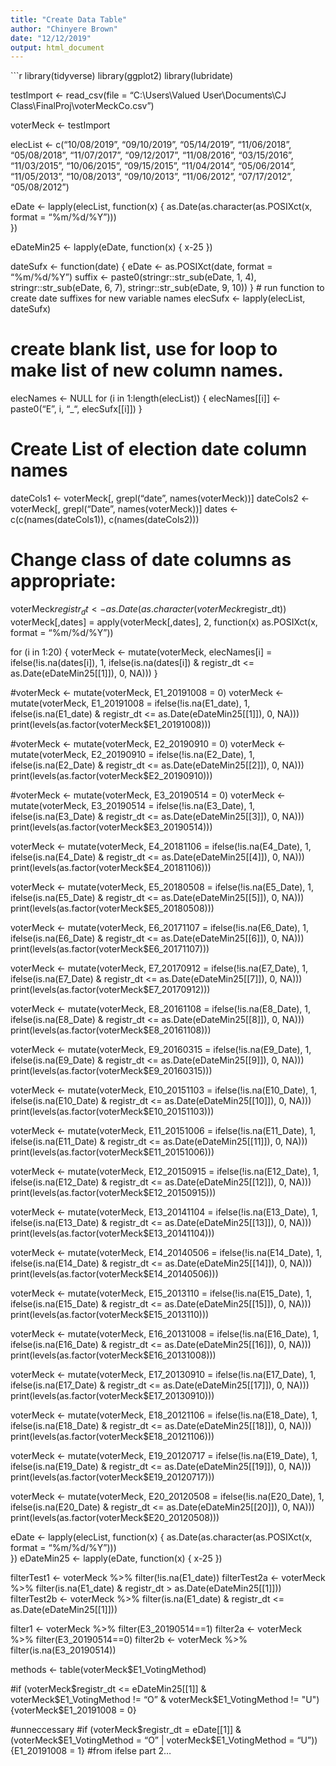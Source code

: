 ---
title: "Create Data Table"
author: "Chinyere Brown"
date: "12/12/2019"
output: html_document
---

```{r setup, include=TRUE}
library(tidyverse)
library(ggplot2)
library(lubridate)

testImport <- read_csv(file = "C:\\Users\\Valued User\\Documents\\CJ Class\\FinalProj\\voterMeckCo.csv")

voterMeck <- testImport

elecList <- c("10/08/2019",
              "09/10/2019",
              "05/14/2019",
              "11/06/2018",
              "05/08/2018",
              "11/07/2017",
              "09/12/2017",
              "11/08/2016",
              "03/15/2016",
              "11/03/2015",
              "10/06/2015",
              "09/15/2015",
              "11/04/2014",
              "05/06/2014",
              "11/05/2013",
              "10/08/2013",
              "09/10/2013",
              "11/06/2012",
              "07/17/2012",
              "05/08/2012")

eDate <- lapply(elecList, function(x) {
  as.Date(as.character(as.POSIXct(x, format = "%m/%d/%Y")))  
})

eDateMin25 <- lapply(eDate, function(x) {
  x-25
})  


dateSufx <- function(date) {
  eDate <- as.POSIXct(date, format = "%m/%d/%Y")
  suffix <- paste0(stringr::str_sub(eDate, 1, 4), stringr::str_sub(eDate, 6, 7), stringr::str_sub(eDate, 9, 10))
  }
# run function to create date suffixes for new variable names
elecSufx <- lapply(elecList, dateSufx)

# create blank list, use for loop to make list of new column names.
elecNames <- NULL
for (i in 1:length(elecList)) {
  elecNames[[i]] <- paste0("E", i, "_", elecSufx[[i]])
}

# Create List of election date column names
dateCols1 <- voterMeck[, grepl("date", names(voterMeck))]
dateCols2 <- voterMeck[, grepl("Date", names(voterMeck))]
dates <- c(c(names(dateCols1)), c(names(dateCols2)))

# Change class of date columns as appropriate:
voterMeck$registr_dt <- as.Date(as.character(voterMeck$registr_dt))
voterMeck[,dates] = apply(voterMeck[,dates], 2, function(x) as.POSIXct(x, format = "%m/%d/%Y"))

for (i in 1:20) {
  voterMeck <- mutate(voterMeck, elecNames[i] = 
                      ifelse(!is.na(dates[i]), 1,
                      ifelse(is.na(dates[i]) & registr_dt <= as.Date(eDateMin25[[1]]), 0, NA)))
}

#voterMeck <- mutate(voterMeck, E1_20191008 = 0)
voterMeck <- mutate(voterMeck, E1_20191008 = 
                      ifelse(!is.na(E1_date), 1,
                      ifelse(is.na(E1_date) & registr_dt <= as.Date(eDateMin25[[1]]), 0, NA)))
print(levels(as.factor(voterMeck$E1_20191008)))


#voterMeck <- mutate(voterMeck, E2_20190910 = 0)
voterMeck <- mutate(voterMeck, E2_20190910 = 
                      ifelse(!is.na(E2_Date), 1,
                      ifelse(is.na(E2_Date) & registr_dt <= as.Date(eDateMin25[[2]]), 0, NA)))
print(levels(as.factor(voterMeck$E2_20190910)))


#voterMeck <- mutate(voterMeck, E3_20190514 = 0)
voterMeck <- mutate(voterMeck, E3_20190514 = 
                      ifelse(!is.na(E3_Date), 1,
                      ifelse(is.na(E3_Date) & registr_dt <= as.Date(eDateMin25[[3]]), 0, NA)))
print(levels(as.factor(voterMeck$E3_20190514)))


voterMeck <- mutate(voterMeck, E4_20181106 = 
                      ifelse(!is.na(E4_Date), 1,
                      ifelse(is.na(E4_Date) & registr_dt <= as.Date(eDateMin25[[4]]), 0, NA)))
print(levels(as.factor(voterMeck$E4_20181106)))


voterMeck <- mutate(voterMeck, E5_20180508 = 
                      ifelse(!is.na(E5_Date), 1,
                      ifelse(is.na(E5_Date) & registr_dt <= as.Date(eDateMin25[[5]]), 0, NA)))
print(levels(as.factor(voterMeck$E5_20180508)))


voterMeck <- mutate(voterMeck, E6_20171107 = 
                      ifelse(!is.na(E6_Date), 1,
                      ifelse(is.na(E6_Date) & registr_dt <= as.Date(eDateMin25[[6]]), 0, NA)))
print(levels(as.factor(voterMeck$E6_20171107)))


voterMeck <- mutate(voterMeck, E7_20170912 = 
                      ifelse(!is.na(E7_Date), 1,
                      ifelse(is.na(E7_Date) & registr_dt <= as.Date(eDateMin25[[7]]), 0, NA)))
print(levels(as.factor(voterMeck$E7_20170912)))


voterMeck <- mutate(voterMeck, E8_20161108 = 
                      ifelse(!is.na(E8_Date), 1,
                      ifelse(is.na(E8_Date) & registr_dt <= as.Date(eDateMin25[[8]]), 0, NA)))
print(levels(as.factor(voterMeck$E8_20161108)))


voterMeck <- mutate(voterMeck, E9_20160315 = 
                      ifelse(!is.na(E9_Date), 1,
                      ifelse(is.na(E9_Date) & registr_dt <= as.Date(eDateMin25[[9]]), 0, NA)))
print(levels(as.factor(voterMeck$E9_20160315)))


voterMeck <- mutate(voterMeck, E10_20151103 = 
                      ifelse(!is.na(E10_Date), 1,
                      ifelse(is.na(E10_Date) & registr_dt <= as.Date(eDateMin25[[10]]), 0, NA)))
print(levels(as.factor(voterMeck$E10_20151103)))


voterMeck <- mutate(voterMeck, E11_20151006 = 
                      ifelse(!is.na(E11_Date), 1,
                      ifelse(is.na(E11_Date) & registr_dt <= as.Date(eDateMin25[[11]]), 0, NA)))
print(levels(as.factor(voterMeck$E11_20151006)))


voterMeck <- mutate(voterMeck, E12_20150915 = 
                      ifelse(!is.na(E12_Date), 1,
                      ifelse(is.na(E12_Date) & registr_dt <= as.Date(eDateMin25[[12]]), 0, NA)))
print(levels(as.factor(voterMeck$E12_20150915)))


voterMeck <- mutate(voterMeck, E13_20141104 = 
                      ifelse(!is.na(E13_Date), 1,
                      ifelse(is.na(E13_Date) & registr_dt <= as.Date(eDateMin25[[13]]), 0, NA)))
print(levels(as.factor(voterMeck$E13_20141104)))


voterMeck <- mutate(voterMeck, E14_20140506 = 
                      ifelse(!is.na(E14_Date), 1,
                      ifelse(is.na(E14_Date) & registr_dt <= as.Date(eDateMin25[[14]]), 0, NA)))
print(levels(as.factor(voterMeck$E14_20140506)))


voterMeck <- mutate(voterMeck, E15_2013110 = 
                      ifelse(!is.na(E15_Date), 1,
                      ifelse(is.na(E15_Date) & registr_dt <= as.Date(eDateMin25[[15]]), 0, NA)))
print(levels(as.factor(voterMeck$E15_2013110)))


voterMeck <- mutate(voterMeck, E16_20131008 = 
                      ifelse(!is.na(E16_Date), 1,
                      ifelse(is.na(E16_Date) & registr_dt <= as.Date(eDateMin25[[16]]), 0, NA)))
print(levels(as.factor(voterMeck$E16_20131008)))


voterMeck <- mutate(voterMeck, E17_20130910 = 
                      ifelse(!is.na(E17_Date), 1,
                      ifelse(is.na(E17_Date) & registr_dt <= as.Date(eDateMin25[[17]]), 0, NA)))
print(levels(as.factor(voterMeck$E17_20130910)))


voterMeck <- mutate(voterMeck, E18_20121106 = 
                      ifelse(!is.na(E18_Date), 1,
                      ifelse(is.na(E18_Date) & registr_dt <= as.Date(eDateMin25[[18]]), 0, NA)))
print(levels(as.factor(voterMeck$E18_20121106)))


voterMeck <- mutate(voterMeck, E19_20120717 = 
                      ifelse(!is.na(E19_Date), 1,
                      ifelse(is.na(E19_Date) & registr_dt <= as.Date(eDateMin25[[19]]), 0, NA)))
print(levels(as.factor(voterMeck$E19_20120717)))


voterMeck <- mutate(voterMeck, E20_20120508 = 
                      ifelse(!is.na(E20_Date), 1,
                      ifelse(is.na(E20_Date) & registr_dt <= as.Date(eDateMin25[[20]]), 0, NA)))
print(levels(as.factor(voterMeck$E20_20120508)))



eDate <- lapply(elecList, function(x) {
  as.Date(as.character(as.POSIXct(x, format = "%m/%d/%Y")))  
})
eDateMin25 <- lapply(eDate, function(x) {
  x-25
})  



filterTest1 <- voterMeck %>% filter(!is.na(E1_date))
filterTest2a <- voterMeck %>% filter(is.na(E1_date) & registr_dt > as.Date(eDateMin25[[1]]))
filterTest2b <- voterMeck %>% filter(is.na(E1_date) & registr_dt <= as.Date(eDateMin25[[1]]))

filter1 <- voterMeck %>% filter(E3_20190514==1)
filter2a <- voterMeck %>% filter(E3_20190514==0)
filter2b <- voterMeck %>% filter(is.na(E3_20190514))


methods <- table(voterMeck$E1_VotingMethod)


#if (voterMeck$registr_dt <= eDateMin25[[1]] & voterMeck$E1_VotingMethod != "O" & voterMeck$E1_VotingMethod != "U") {voterMeck$E1_20191008 = 0}

#unneccessary
#if (voterMeck$registr_dt = eDate[[1]] & (voterMeck$E1_VotingMethod = "O" | voterMeck$E1_VotingMethod = "U")) {E1_20191008 = 1}
#from ifelse part 2...